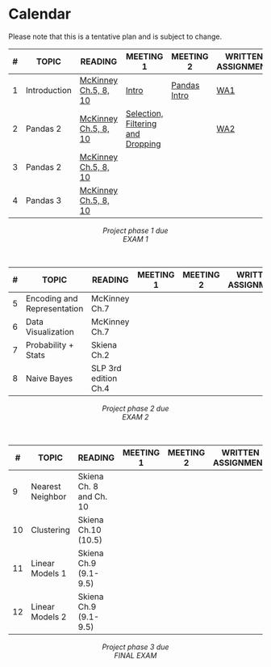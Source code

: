 # Calendar {.unnumbered}

::: {.callout-caution}
Please note that this is a tentative plan and is subject to change.
:::


| # | TOPIC | READING | MEETING 1 | MEETING 2 | WRITTEN  ASSIGNMENT | PROGRAMMING ASSIGNMENT |
|---|----|---|---|---|---|---|
| 1 | Introduction | [McKinney Ch.5, 8, 10](https://wesmckinney.com/book/pandas-basics) |  [Intro](intro.qmd)  | [Pandas Intro](pandas/preliminaries.ipynb) | [WA1](https://docs.google.com/document/d/1-V69jP6oYPr6TiiSsxq93TnL8xLxElhHIrCkQyicbzc/edit?usp=sharing) | **[PA 1](https://colab.research.google.com/drive/1UeK2EkDkRmLPyVbJ65_ild-kzeswaOgT?usp=sharing)** |
| 2 | Pandas 2 | [McKinney Ch.5, 8, 10](https://wesmckinney.com/book/pandas-basics) | [Selection, Filtering and Dropping](pandas/select_filter.ipynb) |  | [WA2](https://courses.furman.edu/mod/feedback/view.php?id=726353) | **[PA 2](https://colab.research.google.com/drive/1Ak7a1FzXVPUqVzcxgqWNlyXNk3OK5TKG?usp=sharing)** |
| 3 | Pandas 2 |[McKinney Ch.5, 8, 10](https://wesmckinney.com/book/pandas-basics)    |  |  | | |
| 4 | Pandas 3 | [McKinney Ch.5, 8, 10](https://wesmckinney.com/book/pandas-basics) |  |  | | | 

<center>
_Project phase 1 due_ \
_EXAM 1_
</center>

<br/>

| # | TOPIC | READING | MEETING 1 | MEETING 2 | WRITTEN  ASSIGNMENT | PROGRAMMING ASSIGNMENT |
|---|----|---|---|---|---|---|
| 5 | Encoding and Representation | McKinney Ch.7 |  |  | | |
| 6 | Data Visualization | McKinney Ch.7 |  |  | | |
| 7 | Probability + Stats | Skiena Ch.2 |  |  | | |
| 8 | Naive Bayes | SLP 3rd edition Ch.4 |  |  | | |

<center>
_Project phase 2 due_ \
_EXAM 2_
</center>

<br/>

| # | TOPIC | READING | MEETING 1 | MEETING 2 | WRITTEN  ASSIGNMENT | PROGRAMMING ASSIGNMENT |
|---|----|---|---|---|---|---|
| 9 | Nearest Neighbor | Skiena Ch. 8 and Ch. 10 |  |  | | |
| 10 | Clustering | Skiena Ch.10 (10.5) |  |  | | |
| 11 | Linear Models 1 | Skiena Ch.9 (9.1-9.5) |  |  | | |
| 12 | Linear Models 2 | Skiena Ch.9 (9.1-9.5)|  |  | | |

<center>
_Project phase 3 due_ \
_FINAL EXAM_
</center>